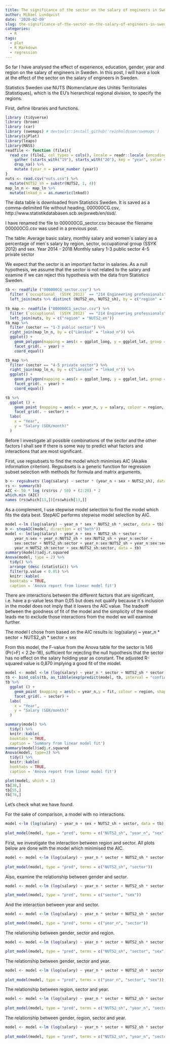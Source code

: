 ```yaml
---
title: The significance of the sector on the salary of engineers in Sweden
author: Mikael Lundqvist
date: '2020-02-09'
slug: the-significance-of-the-sector-on-the-salary-of-engineers-in-sweden
categories:
  - R
tags:
  - plot
  - R Markdown
  - regression
---
```


So far I have analysed the effect of experience, education, gender, year and region on the salary of engineers in Sweden. In this post, I will have a look at the effect of the sector on the salary of engineers in Sweden.

Statistics Sweden use NUTS (Nomenclature des Unités Territoriales Statistiques), which is the EU's hierarchical regional division, to specify the regions.

First, define libraries and functions.


```r
library (tidyverse) 
library (broom) 
library (car)
library (swemaps) # devtools::install_github('reinholdsson/swemaps')
library(sjPlot)
library(leaps)
library(MASS)
readfile <- function (file1){  
  read_csv (file1, col_types = cols(), locale = readr::locale (encoding = "latin1"), na = c("..", "NA")) %>%  
    gather (starts_with("19"), starts_with("20"), key = "year", value = salary) %>%  
	drop_na() %>%  
    mutate (year_n = parse_number (year))
}
nuts <- read.csv("nuts.csv") %>%
  mutate(NUTS2_sh = substr(NUTS2, 1, 4))
map_ln_n <- map_ln %>%
  mutate(lnkod_n = as.numeric(lnkod)) 
``` 


The data table is downloaded from Statistics Sweden. It is saved as a comma-delimited file without heading, 000000CG.csv, http://www.statistikdatabasen.scb.se/pxweb/en/ssd/.

I have renamed the file to 000000CG_sector.csv because the filename 000000CG.csv was used in a previous post. 

The table: Average basic salary, monthly salary and women´s salary as a percentage of men´s salary by region, sector, occupational group (SSYK 2012) and sex. Year 2014 - 2018 Monthly salary 1-3 public sector 4-5 private sector

We expect that the sector is an important factor in salaries. As a null hypothesis, we assume that the sector is not related to the salary and examine if we can reject this hypothesis with the data from Statistics Sweden.


```r
tb <- readfile ("000000CG_sector.csv") %>%
  filter (`occuptional  (SSYK 2012)` == "214 Engineering professionals") %>% 
  left_join(nuts %>% distinct (NUTS2_en, NUTS2_sh), by = c("region" = "NUTS2_en")) 
  
tb_map <- readfile ("000000CG_sector.csv") %>%
  filter (`occuptional  (SSYK 2012)` == "214 Engineering professionals") %>%
  left_join(nuts, by = c("region" = "NUTS2_en")) 
tb_map %>%
  filter (sector == "1-3 public sector") %>%
  right_join(map_ln_n, by = c("Länskod" = "lnkod_n")) %>%
  ggplot() +
    geom_polygon(mapping = aes(x = ggplot_long, y = ggplot_lat, group = lnkod, fill = salary)) +
    facet_grid(. ~ year) + 
    coord_equal() 
```


```r
tb_map %>%
  filter (sector == "4-5 private sector") %>%
  right_join(map_ln_n, by = c("Länskod" = "lnkod_n")) %>%
  ggplot() +
    geom_polygon(mapping = aes(x = ggplot_long, y = ggplot_lat, group = lnkod, fill = salary)) +
    facet_grid(. ~ year) + 
    coord_equal() 
```


```r
tb %>%
  ggplot () +  
    geom_point (mapping = aes(x = year_n, y = salary, colour = region, shape=sex)) + 
    facet_grid(. ~ sector) +
  labs(
    x = "Year",
    y = "Salary (SEK/month)"
  )
```


Before I investigate all possible combinations of the sector and the other factors I shall see if there is some way to predict what factors and interactions that are most significant.

First, use regsubsets to find the model which minimises AIC (Akaike information criterion). Regsubsets is a generic function for regression subset selection with methods for formula and matrix arguments.


```r
b <- regsubsets (log(salary) ~ sector * (year_n + sex + NUTS2_sh), data = tb,  nvmax = 20)
rs <- summary(b)
AIC <- 50 * log (rs$rss / 50) + (2:20) * 2
which.min (AIC)
names (rs$which[13,])[rs$which[13,]]
```


As a complement, I use stepwise model selection to find the model which fits the data best. StepAIC performs stepwise model selection by AIC.


```r
model <-lm (log(salary) ~ year_n * sex * NUTS2_sh * sector, data = tb) 
b <- stepAIC(model, direction = c("both"))
model <- lm(log(salary) ~ year_n + sex + NUTS2_sh + sector + 
    year_n:sex + year_n:NUTS2_sh + sex:NUTS2_sh + year_n:sector + 
    sex:sector + NUTS2_sh:sector + year_n:sex:NUTS2_sh + year_n:sex:sector + 
    year_n:NUTS2_sh:sector + sex:NUTS2_sh:sector, data = tb)
summary(model)$adj.r.squared 
Anova(model, type = 2) %>% 
  tidy() %>% 
  arrange (desc (statistic)) %>% 
  filter(p.value < 0.05) %>% 
  knitr::kable( 
  booktabs = TRUE,
  caption = 'Anova report from linear model fit')
```


There are interactions between the different factors that are significant, i.e. have a p-value less than 0,05 but does not qualify because it´s inclusion in the model does not imply that it lowers the AIC value. The tradeoff between the goodness of fit of the model and the simplicity of the model leads me to exclude those interactions from the model we will examine further.

The model I chose from based on the AIC results is: log(salary) ~ year_n * sector + NUTS2_sh * sector + sex

From this model, the F-value from the Anova table for the sector is 146 (Pr(>F) < 2.2e-16), sufficient for rejecting the null hypothesis that the sector has no effect on the salary holding year as constant. The adjusted R-squared value is 0,870 implying a good fit of the model.


```r
model <- model <-lm (log(salary) ~ year_n * sector + NUTS2_sh * sector + sex, data = tb)
tb <- bind_cols(tb, as_tibble(exp(predict(model, tb, interval = "confidence"))))
tb %>%
  ggplot () +  
    geom_point (mapping = aes(x = year_n,y = fit, colour = region, shape=sex)) + 
    facet_grid(. ~ sector) +
  labs(
    x = "Year",
    y = "Salary (SEK/month)"
  )

summary(model) %>%  
  tidy() %>%
  knitr::kable( 
  booktabs = TRUE,
  caption = 'Summary from linear model fit')
summary(model)$adj.r.squared 
Anova(model, type=2) %>% 
  tidy() %>% 
  knitr::kable( 
  booktabs = TRUE,
  caption = 'Anova report from linear model fit')

plot(model, which = 1)
tb[38,]
tb[55,]
tb[76,]
```


Let's check what we have found. 

For the sake of comparison, a model with no interactions.


```r
model <-lm (log(salary) ~ year_n + sex + NUTS2_sh + sector, data = tb) 
 
plot_model(model, type = "pred", terms = c("NUTS2_sh", "year_n", "sex", "sector"))
```


First, we investigate the interaction between region and sector. All plots below are done with the model which minimised the AIC. 


```r
model <- model <-lm (log(salary) ~ year_n * sector + NUTS2_sh * sector + sex, data = tb)
 
plot_model(model, type = "pred", terms = c("NUTS2_sh", "sector"))
```


Also, examine the relationship between gender and sector. 


```r
model <- model <-lm (log(salary) ~ year_n * sector + NUTS2_sh * sector + sex, data = tb)

plot_model(model, type = "pred", terms = c("sector", "sex"))
```


And the interaction between year and sector. 


```r
model <- model <-lm (log(salary) ~ year_n * sector + NUTS2_sh * sector + sex, data = tb)

plot_model(model, type = "pred", terms = c("year_n", "sector"))
```


The relationship between gender, sector and region.


```r
model <- model <-lm (log(salary) ~ year_n * sector + NUTS2_sh * sector + sex, data = tb)

plot_model(model, type = "pred", terms = c("NUTS2_sh", "sector", "sex"))
```


The relationship between gender, sector and year.


```r
model <- model <-lm (log(salary) ~ year_n * sector + NUTS2_sh * sector + sex, data = tb)
 
plot_model(model, type = "pred", terms = c("year_n", "sector", "sex"))
```


The relationship between region, sector and year.


```r
model <- model <-lm (log(salary) ~ year_n * sector + NUTS2_sh * sector + sex, data = tb)
 
plot_model(model, type = "pred", terms = c("NUTS2_sh", "year_n", "sector"))
```


The relationship between gender, region, sector and year.


```r
model <- model <-lm (log(salary) ~ year_n * sector + NUTS2_sh * sector + sex, data = tb)
 
plot_model(model, type = "pred", terms = c("NUTS2_sh", "year_n", "sector", "sex"))
```